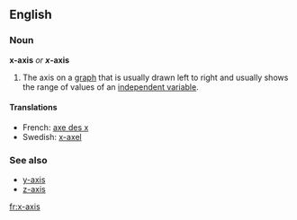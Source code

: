 ==English==
===Noun===
'''x-axis''' ''or'' '''''x''-axis'''

#The axis on a [[graph]] that is usually drawn left to right and usually shows the range of values of an [[independent variable]].

====Translations====
{{top}}
*French: [[axe des x]] {{m}}
*Swedish: [[x-axel]] {{c}}
{{bottom}}

===See also===
*[[y-axis]]
*[[z-axis]]

[[fr:x-axis]]